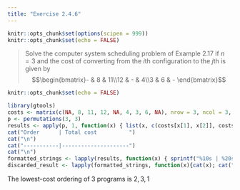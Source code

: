 ```yaml
---
title: "Exercise 2.4.6"
---
```


```r
knitr::opts_chunk$set(options(scipen = 999))
knitr::opts_chunk$set(echo = FALSE)
```

> Solve the computer system scheduling problem of Example 2.17 if $n = 3$ and the
cost of converting from the $i$th configuration to the $j$th is given by
> $$\begin{bmatrix}- & 8 & 11\\12 & - & 4\\3 & 6 & - \end{bmatrix}$$

```r
knitr::opts_chunk$set(echo = FALSE)

library(gtools)
costs <- matrix(c(NA, 8, 11, 12, NA, 4, 3, 6, NA), nrow = 3, ncol = 3, byrow = TRUE)
p <- permutations(3, 3)
results <- apply(p, 1, function(x) { list(x, c(costs[x[1], x[2]], costs[x[2], x[3]]), sum(costs[x[1], x[2]], costs[x[2], x[3]])) })
cat("Order      | Total cost          ")
cat("\n")
cat("-----------|---------------------")
cat("\n")
formatted_strings <- lapply(results, function(x) { sprintf("%10s | %20s", paste(x[[1]], collapse = " "), paste(paste(x[[2]], collapse = " + "), sum(x[[2]]), sep = " = ")) })
discarded_result <- lapply(formatted_strings, function(x){cat(x); cat("\n")})
```

The lowest-cost ordering of 3 programs is $2, 3, 1$
